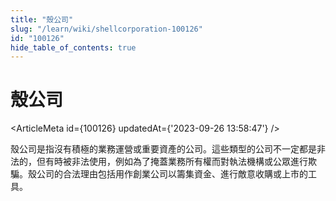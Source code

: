 ```yaml
---
title: "殼公司"
slug: "/learn/wiki/shellcorporation-100126"
id: "100126"
hide_table_of_contents: true
---
```



# 殼公司

<ArticleMeta id={100126} updatedAt={'2023-09-26 13:58:47'} />
<div className='border-solid border-b border-t-0 my-4 border-[var(--ifm-color-gray-300)]' />

殼公司是指沒有積極的業務運營或重要資產的公司。這些類型的公司不一定都是非法的，但有時被非法使用，例如為了掩蓋業務所有權而對執法機構或公眾進行欺騙。殼公司的合法理由包括用作創業公司以籌集資金、進行敵意收購或上市的工具。
